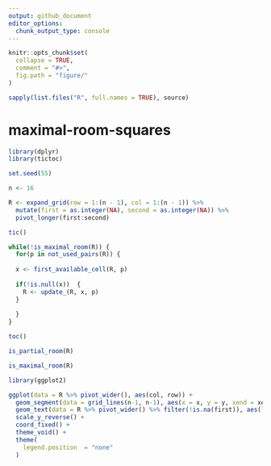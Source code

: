 ```yaml
---
output: github_document
editor_options: 
  chunk_output_type: console
---
```


<!-- README.md is generated from README.Rmd. Please edit that file -->

```r
knitr::opts_chunk$set(
  collapse = TRUE,
  comment = "#>",
  fig.path = "figure/"
)

sapply(list.files("R", full.names = TRUE), source)
```

# maximal-room-squares

<!-- badges: start -->
<!-- badges: end -->

```r
library(dplyr)
library(tictoc)

set.seed(55)

n <- 16

R <- expand_grid(row = 1:(n - 1), col = 1:(n - 1)) %>%
  mutate(first = as.integer(NA), second = as.integer(NA)) %>%
  pivot_longer(first:second)

tic()

while(!is_maximal_room(R)) {
  for(p in not_used_pairs(R)) {
  
  x <- first_available_cell(R, p)
  
  if(!is.null(x))  {
    R <- update_(R, x, p)
  }
  
  }
}

toc()
```

```r
is_partial_room(R)
```

```r
is_maximal_room(R)
```

```r
library(ggplot2)

ggplot(data = R %>% pivot_wider(), aes(col, row)) +
  geom_segment(data = grid_lines(n-1, n-1), aes(x = x, y = y, xend = xend, yend = yend), size = .1) +
  geom_text(data = R %>% pivot_wider() %>% filter(!is.na(first)), aes(label = paste(first, second, sep = ","))) +
  scale_y_reverse() +
  coord_fixed() + 
  theme_void() +
  theme(
    legend.position  = "none"
  )
```

